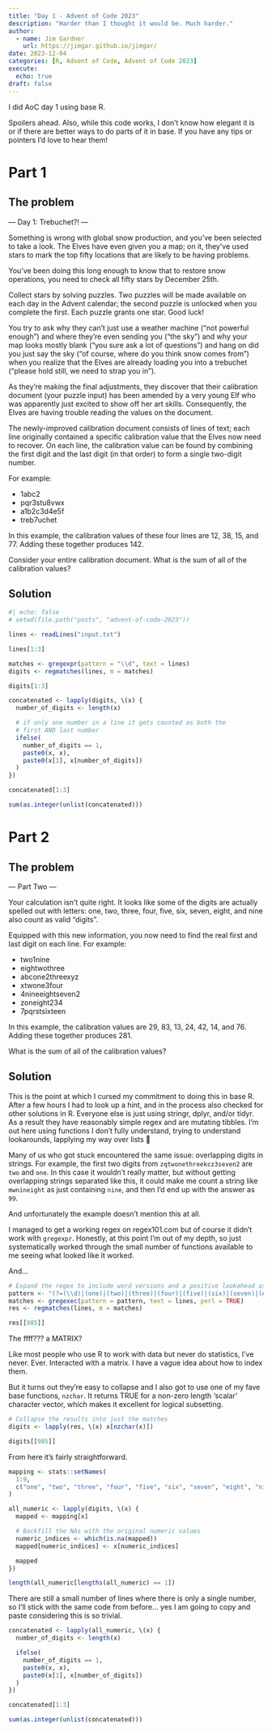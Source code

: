 ```yaml
---
title: "Day 1 - Advent of Code 2023"
description: "Harder than I thought it would be. Much harder."
author:
  - name: Jim Gardner
    url: https://jimgar.github.io/jimgar/
date: 2023-12-04
categories: [R, Advent of Code, Advent of Code 2023]
execute:
  echo: true
draft: false
---
```


I did AoC day 1 using base R.

Spoilers ahead. Also, while this code works, I don't know how elegant it is or if there are better ways to do parts of it in base. If you have any tips or pointers I'd love to hear them!

# Part 1

## The problem
--- Day 1: Trebuchet?! ---

Something is wrong with global snow production, and you've been selected to take a look. The Elves have even given you a map; on it, they've used stars to mark the top fifty locations that are likely to be having problems.

You've been doing this long enough to know that to restore snow operations, you need to check all fifty stars by December 25th.

Collect stars by solving puzzles. Two puzzles will be made available on each day in the Advent calendar; the second puzzle is unlocked when you complete the first. Each puzzle grants one star. Good luck!

You try to ask why they can't just use a weather machine ("not powerful enough") and where they're even sending you ("the sky") and why your map looks mostly blank ("you sure ask a lot of questions") and hang on did you just say the sky ("of course, where do you think snow comes from") when you realize that the Elves are already loading you into a trebuchet ("please hold still, we need to strap you in").

As they're making the final adjustments, they discover that their calibration document (your puzzle input) has been amended by a very young Elf who was apparently just excited to show off her art skills. Consequently, the Elves are having trouble reading the values on the document.

The newly-improved calibration document consists of lines of text; each line originally contained a specific calibration value that the Elves now need to recover. On each line, the calibration value can be found by combining the first digit and the last digit (in that order) to form a single two-digit number.

For example:

- 1abc2
- pqr3stu8vwx
- a1b2c3d4e5f
- treb7uchet

In this example, the calibration values of these four lines are 12, 38, 15, and 77. Adding these together produces 142.

Consider your entire calibration document. What is the sum of all of the calibration values?

## Solution

```r
#| echo: false
# setwd(file.path("posts", "advent-of-code-2023"))
```

```r
lines <- readLines("input.txt")

lines[1:3]
```

```r
matches <- gregexpr(pattern = "\\d", text = lines)
digits <- regmatches(lines, m = matches)

digits[1:3]

concatenated <- lapply(digits, \(x) {
  number_of_digits <- length(x)

  # if only one number in a line it gets counted as both the
  # first AND last number
  ifelse(
    number_of_digits == 1,
    paste0(x, x),
    paste0(x[1], x[number_of_digits])
  )
})

concatenated[1:3]
```


```r
sum(as.integer(unlist(concatenated)))
```

# Part 2

## The problem

--- Part Two ---

Your calculation isn't quite right. It looks like some of the digits are actually spelled out with letters: one, two, three, four, five, six, seven, eight, and nine also count as valid "digits".

Equipped with this new information, you now need to find the real first and last digit on each line. For example:

- two1nine
- eightwothree
- abcone2threexyz
- xtwone3four
- 4nineeightseven2
- zoneight234
- 7pqrstsixteen

In this example, the calibration values are 29, 83, 13, 24, 42, 14, and 76. Adding these together produces 281.

What is the sum of all of the calibration values?

## Solution

This is the point at which I cursed my commitment to doing this in base R. After a few hours I had to look up a hint, and in the process also checked for other solutions in R. Everyone else is just using stringr, dplyr, and/or tidyr. As a result they have reasonably simple regex and are mutating tibbles. I'm out here using functions I don't fully understand, trying to understand lookarounds, lapplying my way over lists 🥲

Many of us who got stuck encountered the same issue: overlapping digits in strings. For example, the first two digits from `zqtwonethreekcz3seven2` are `two` and `one`. In this case it wouldn't really matter, but without getting overlapping strings separated like this, it could make me count a string like `mwnineight` as just containing `nine`, and then I'd end up with the answer as `99`.

And unfortunately the example doesn't mention this at all.

I managed to get a working regex on regex101.com but of course it didn't work with `gregexpr`. Honestly, at this point I'm out of my depth, so just systematically worked through the small number of functions available to me seeing what looked like it worked.

And...

```r
# Expand the regex to include word versions and a positive lookahead assertion, to accommodate for overlapping matches
pattern <- "(?=(\\d)|(one)|(two)|(three)|(four)|(five)|(six)|(seven)|(eight)|(nine))"
matches <- gregexec(pattern = pattern, text = lines, perl = TRUE)
res <- regmatches(lines, m = matches)

res[[985]]
```

The ffff??? a MATRIX?

Like most people who use R to work with data but never do statistics, I've never. Ever. Interacted with a matrix. I have a vague idea about how to index them.

But it turns out they're easy to collapse and I also got to use one of my fave base functions, `nzchar`. It returns TRUE for a non-zero length 'scalar' character vector, which makes it excellent for logical subsetting.

```r
# Collapse the results into just the matches
digits <- lapply(res, \(x) x[nzchar(x)])

digits[[985]]
```


From here it's fairly straightforward.

```r
mapping <- stats::setNames(
  1:9,
  c("one", "two", "three", "four", "five", "six", "seven", "eight", "nine")
)
```


```r
all_numeric <- lapply(digits, \(x) {
  mapped <- mapping[x]

  # Backfill the NAs with the original numeric values
  numeric_indices <- which(is.na(mapped))
  mapped[numeric_indices] <- x[numeric_indices]

  mapped
})
```


```r
length(all_numeric[lengths(all_numeric) == 1])
```

There are still a small number of lines where there is only a single number,
so I'll stick with the same code from before... yes I am going to copy and paste 
considering this is so trivial.

```r
concatenated <- lapply(all_numeric, \(x) {
  number_of_digits <- length(x)

  ifelse(
    number_of_digits == 1,
    paste0(x, x),
    paste0(x[1], x[number_of_digits])
  )
})

concatenated[1:3]
```

```r
sum(as.integer(unlist(concatenated)))
```